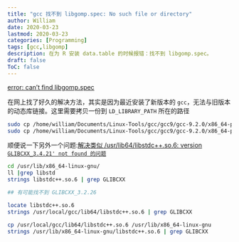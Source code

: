 ```yaml
---
title: "gcc 找不到 libgomp.spec: No such file or directory"
author: William
date: 2020-03-23
lastmod: 2020-03-23
categories: [Programming]
tags: [gcc,libgomp]
description: 在为 R 安装 data.table 的时候报错：找不到 libgomp.spec。
draft: false
ToC: false
---
```


[error: can't find libgomp.spec](http://forum.openmp.org/forum/viewtopic.php?f=3&t=183)

在网上找了好久的解决方法，其实是因为最近安装了新版本的 `gcc`，无法与旧版本的动态库链接。这里需要拷贝一份到 `LD_LIBRARY_PATH` 所在的路径

```bash
sudo cp /home/william/Documents/Linux-Tools/gcc/gcc9/gcc-9.2.0/x86_64-pc-linux-gnu/libgomp/libgomp.spec /usr/lib
sudo cp /home/william/Documents/Linux-Tools/gcc/gcc9/gcc-9.2.0/x86_64-pc-linux-gnu/libgomp/libgomp.spec /usr/local/lib
```

顺便说一下另外一个问题:[解决类似 /usr/lib64/libstdc++.so.6: version `GLIBCXX_3.4.21' not found 的问题`](https://itbilu.com/linux/management/NymXRUieg.html)

```bash
cd /usr/lib/x86_64-linux-gnu/
ll |grep libstd
strings libstdc++.so.6 | grep GLIBCXX

## 有可能找不到 GLIBCXX_3.2.26

locate libstdc++.so.6
strings /usr/local/gcc/lib64/libstdc++.so.6 | grep GLIBCXX

cp /usr/local/gcc/lib64/libstdc++.so.6 /usr/lib/x86_64-linux-gnu
strings /usr/lib/x86_64-linux-gnu/libstdc++.so.6 | grep GLIBCXX
```

